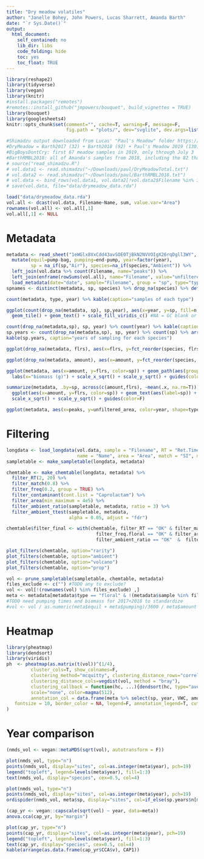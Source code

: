 ```yaml
---
title: "Dry meadow volatiles"
author: "Janelle Bohey, John Powers, Lucas Sharrett, Amanda Barth"
date: "`r Sys.Date()`"
output: 
  html_document:
    self_contained: no
    lib_dir: libs
    code_folding: hide
    toc: yes
    toc_float: TRUE 
---
```

<style type="text/css">
.main-container { max-width: 1000px; margin-left: 0; margin-right: auto; }
img{ max-width:200%; height: auto; }
td, th { padding : 6px }
</style>

```r
library(reshape2)
library(tidyverse)
library(vegan)
library(knitr)
#install.packages("remotes")
#remotes::install_github("jmpowers/bouquet", build_vignettes = TRUE)
library(bouquet)
library(googlesheets4)
knitr::opts_chunk$set(comment="", cache=T, warning=F, message=F, 
                      fig.path = "plots/", dev="svglite", dev.args=list(fix_text_size=FALSE), fig.height=8, fig.width=10)
```

```r
#Shimadzu output downloaded from Lucas' "Paul's Meadow" folder https://drive.google.com/drive/u/0/folders/1Y0SJuwD9-S24C0l_k-BBUw8aEi5KFS3C
#DryMeadow = Barth2017 (32) + Barth2018 (92) + Paul's Meadow 2019 (130) =  254 samples
#BigBoysDontCry: first 67 meadow samples in 2019, only through July 3
#BarthRMBL2018: all of Amanda's samples from 2018, including the 82 that Lucas analyzed in "DryMeadow"
# source("read_shimadzu.R")
# vol.data1 <- read.shimadzu("~/Downloads/paul/DryMeadowTotal.txt")
# vol.data2 <- read.shimadzu("~/Downloads/paul/BarthRMBL2018.txt")
# vol.data <- bind_rows(vol.data1, vol.data2[!vol.data2$Filename %in% intersect(unique(vol.data1$Filename), unique(vol.data2$Filename)),])
# save(vol.data, file="data/drymeadow_data.rda")

load("data/drymeadow_data.rda")
vol.all <- dcast(vol.data, Filename~Name, sum, value.var="Area")
rownames(vol.all) <- vol.all[,1]
vol.all[,1] <- NULL
```

# Metadata

```r
metadata <- read_sheet("1eWGlx8VxCdd43avSOE0TjBkN2NVVOIgX26rqDgll3WY", sheet="BIGMETADATA2plusAmanda") %>% 
  mutate(equil=pump-bag, pumping=end-pump, year=factor(year), 
         sp = na_if(sp,"Air"), species=na_if(species,"Ambient")) %>% 
  left_join(vol.data %>% count(Filename, name="peaks")) %>% 
  left_join(enframe(rowSums(vol.all), name="Filename", value="unfiltered_area")) %>% 
  load_metadata(date="date", sample="Filename", group = "sp", type="type", amount = "biomass")
spnames <- distinct(metadata, sp, species) %>% drop_na(species) %>% deframe()

count(metadata, type, year) %>% kable(caption="samples of each type")

ggplot(count(drop_na(metadata, sp), sp,year), aes(x=year, y=sp, fill=n, label=n)) + 
  geom_tile() + geom_text() + scale_fill_viridis_c() #NA = GC blank or ambient

count(drop_na(metadata,sp), sp, year) %>% count(year) %>% kable(caption="species in each year")
sp.years <- count(drop_na(metadata,sp), sp, year) %>% count(sp) %>% arrange(n)
kable(sp.years, caption="years of sampling for each species")

ggplot(drop_na(metadata, flrs), aes(x=flrs, y=fct_reorder(species, flrs))) + geom_boxplot()

ggplot(drop_na(metadata, amount), aes(x=amount, y=fct_reorder(species, amount))) + geom_boxplot() + labs(x="biomass (g)")

ggplot(metadata, aes(x=amount, y=flrs, color=sp)) + geom_path(aes(group=sp)) + geom_text(aes(label=sp)) + 
  labs(x="biomass (g)") + scale_x_sqrt() + scale_y_sqrt() + guides(color=F)

summarize(metadata, .by=sp, across(c(amount,flrs), ~mean(.x, na.rm=T))) %>% 
  ggplot(aes(x=amount, y=flrs, color=sp)) + geom_text(aes(label=sp)) + labs(x="biomass (g)", title="Averaged by species") + 
  scale_x_sqrt() + scale_y_sqrt() + guides(color=F)

ggplot(metadata, aes(x=peaks, y=unfiltered_area, color=year, shape=type, linetype=type)) + geom_point() + geom_smooth(se=F)
```

# Filtering

```r
longdata <- load_longdata(vol.data, sample = "Filename", RT = "Ret.Time", 
                          name = "Name", area = "Area", match = "SI", maxmatch=100)
sampletable <- make_sampletable(longdata, metadata)

chemtable <- make_chemtable(longdata, metadata) %>% 
  filter_RT(2, 20) %>% 
  filter_match(0.8) %>% 
  filter_freq(0.2, group = TRUE) %>% 
  filter_contaminant(cont.list = "Caprolactam") %>% 
  filter_area(min_maximum = 4e5) %>%
  filter_ambient_ratio(sampletable, metadata, ratio = 3) %>% 
  filter_ambient_ttest(sampletable, metadata, 
                       alpha = 0.05, adjust = "fdr") 

chemtable$filter_final <- with(chemtable, filter_RT == "OK" & filter_match =="OK" & 
                                 filter_freq.floral == "OK" & filter_area == "OK" & 
                                 filter_ambient_ratio == "OK"  &  filter_contaminant == "OK")

plot_filters(chemtable, option="rarity")
plot_filters(chemtable, option="ambient")
plot_filters(chemtable, option="volcano")
plot_filters(chemtable, option="prop")

vol <- prune_sampletable(sampletable, chemtable, metadata)
files_exclude <- c("") #TODO any to exclude?
vol <- vol[!(rownames(vol) %in% files_exclude) ,]
meta <- metadata[metadata$type == "floral" & !(metadata$sample %in% files_exclude),] %>% droplevels()
#TODO need pumping times and biomass for 2017+2018 to standardize
#vol <- vol / as.numeric(meta$equil + meta$pumping)/3600 / meta$amount
```

# Heatmap

```r
library(pheatmap)
library(dendsort)
library(viridis)
ph  <- pheatmap(as.matrix(t(vol))^(1/4), 
         cluster_cols=T, show_colnames=F,
         clustering_method="mcquitty", clustering_distance_rows="correlation",
         clustering_distance_cols=vegdist(vol, method = "bray"),
         clustering_callback = function(hc, ...){dendsort(hc, type="average")},
         scale="none", color=magma(512),
         annotation_col = data.frame(meta %>% select(sp, year, VWC, amount, flrs), row.names=rownames(vol)), 
   fontsize = 10, border_color = NA, legend=F, annotation_legend=T, cutree_rows=6
)
```

# Year comparison

```r
(nmds_vol <- vegan::metaMDS(sqrt(vol), autotransform = F))

plot(nmds_vol, type="n")
points(nmds_vol, display="sites", col=as.integer(meta$year), pch=19)
legend("topleft", legend=levels(meta$year), fill=1:3)
text(nmds_vol, display="species", cex=0.5, col=4)

plot(nmds_vol, type="n")
points(nmds_vol, display="sites", col=as.integer(meta$year), pch=19)
ordispider(nmds_vol, meta$sp, display="sites", col=if_else(sp.years$n[match(levels(meta$sp), sp.years$sp)]>1,"blue",NA))
```

```r
(cap_yr <- vegan::capscale(sqrt(vol) ~ year, data=meta))
anova.cca(cap_yr, by="margin")

plot(cap_yr, type="n")
points(cap_yr, display="sites", col=as.integer(meta$year), pch=19)
legend("topleft", legend=levels(meta$year), fill=1:3)
text(cap_yr, display="species", cex=0.5, col=4)
kable(arrange(as.data.frame(cap_yr$CCA$v), CAP1)) 
```


